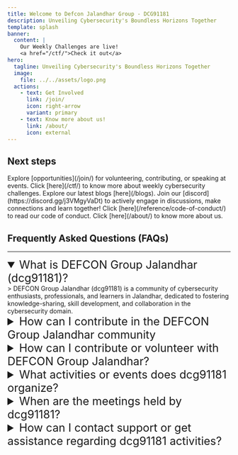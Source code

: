 ```yaml
---
title: Welcome to Defcon Jalandhar Group - DCG91181
description: Unveiling Cybersecurity's Boundless Horizons Together
template: splash
banner:
  content: |
    Our Weekly Challenges are live!
    <a href="/ctf/">Check it out</a>
hero:
  tagline: Unveiling Cybersecurity's Boundless Horizons Together
  image:
    file: ../../assets/logo.png
  actions:
    - text: Get Involved
      link: /join/
      icon: right-arrow
      variant: primary
    - text: Know more about us!
      link: /about/
      icon: external
---
```



## Next steps

<CardGrid stagger>
	<Card title="Get Involved" icon="patreon">
		Explore [opportunities](/join/) for volunteering, contributing, or speaking at events.
	</Card>
	<Card title="Accept a Weekly Challenge" icon="puzzle">
		Click [here](/ctf/) to know more about weekly cybersecurity challenges.
	</Card>
	<Card title="Read Blogs" icon="open-book">
		Explore our latest blogs [here](/blogs).
	</Card>
	<Card title="Join our Discord" icon="discord">
		Join our [discord](https://discord.gg/j3VMgyVaDt) to actively engage in discussions, make connections and learn together!
	</Card>
	<Card title="Code of Conduct" icon="document">
		Click [here](/reference/code-of-conduct/) to read our code of conduct.
	</Card>
	<Card title="Read about us" icon="information">
		Click [here](/about/) to know more about us.
	</Card>
</CardGrid>


## Frequently Asked Questions (FAQs)
---
<details open>
  <summary style="font-size: 25px">What is DEFCON Group Jalandhar (dcg91181)?</summary>
> DEFCON Group Jalandhar (dcg91181) is a community of cybersecurity enthusiasts, professionals, and learners in Jalandhar, dedicated to fostering knowledge-sharing, skill development, and collaboration in the cybersecurity domain.
</details>

<details>
  <summary style="font-size: 25px">How can I contribute in the DEFCON Group Jalandhar community</summary>
> There are multiple ways you can contrubute in the community! Checkout our [get involvement](/join/) page to see all the ways in which you can contribute.
</details>

<details>
  <summary style="font-size: 25px">How can I contribute or volunteer with DEFCON Group Jalandhar?</summary>
> Volunteering is at the heart of our community. Volunteer your time and skills to assist in organizing events, managing discussions, or facilitating group activities. Checkout our [get involvement](/join/) page to register as volunteer.
</details>

<details>
  <summary style="font-size: 25px">What activities or events does dcg91181 organize?</summary>
> We will organize various activities such as cybersecurity workshops, CTF challenges, networking sessions, and more. Stay updated through our website or community announcements for upcoming events.
</details>

<details>
  <summary style="font-size: 25px">When are the meetings held by dcg91181?</summary>
> Our meetings are typically held monthly. Stay updated through our website, Discord server, or community announcements for specific dates and times.
</details>

<details>
  <summary style="font-size: 25px">How can I contact support or get assistance regarding dcg91181 activities?</summary>
> For any queries or support, you can reach out to us via sending a mail at dcg91181@gmail.com
</details>
 
